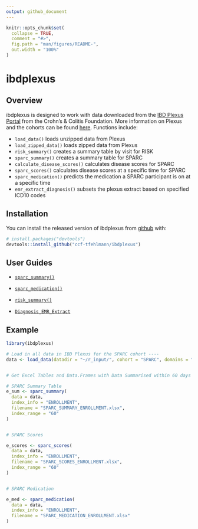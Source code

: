 ```yaml
---
output: github_document
---
```


<!-- README.md is generated from README.Rmd. Please edit that file -->

```r
knitr::opts_chunk$set(
  collapse = TRUE,
  comment = "#>",
  fig.path = "man/figures/README-",
  out.width = "100%"
)
```

# ibdplexus 

<!-- badges: start -->
<!-- badges: end -->

## Overview

ibdplexus is designed to work with data downloaded from the [IBD Plexus Portal](https://ibdplexus.org) from the Crohn's & Colitis Foundation. More information on Plexus and the cohorts can be found [here](https://www.crohnscolitisfoundation.org/research/current-research-initiatives/ibd-plexus). Functions include:  

* `load_data()` loads unzipped data from Plexus
* `load_zipped_data()` loads zipped data from Plexus
* `risk_summary()` creates a summary table by visit for RISK 
* `sparc_summary()` creates a summary table for SPARC 
* `calculate_disease_scores()` calculates disease scores for SPARC 
* `sparc_scores()` calculates disease scores at a specific time for SPARC
* `sparc_medication()` predicts the medication a SPARC participant is on at a specific time
* `emr_extract_diagnosis()` subsets the plexus extract based on specified ICD10 codes

## Installation

You can install the released version of ibdplexus from [github](https://github.com/ccf-tfehlmann/ibdplexus) with:

```r
# install.packages("devtools")
devtools::install_github("ccf-tfehlmann/ibdplexus")
```


## User Guides



* <a href="https://github.com/ccf-tfehlmann/ibdplexus/blob/master/inst/userguides/sparc_summary-overview.md">`sparc_summary()`</a>  

* <a href="https://github.com/ccf-tfehlmann/ibdplexus/blob/master/inst/userguides/medication-in-SPARC.md">`sparc_medication()`</a>  

* <a href="https://github.com/ccf-tfehlmann/ibdplexus/blob/master/inst/userguides/risk-summary.md">`risk_summary()`</a>  

* <a href="https://github.com/ccf-tfehlmann/ibdplexus/blob/master/inst/userguides/Diagnosis_EMR_Extract.md">`Diagnosis_EMR_Extract`</a>  


## Example

```r
library(ibdplexus)

# Load in all data in IBD Plexus for the SPARC cohort ----
data <- load_data(datadir = "~/r_input/", cohort = "SPARC", domains = "ALL", data_type = "BOTH")


# Get Excel Tables and Data.Frames with Data Summarised within 60 days of the Enrollment Time Point ----

# SPARC Summary Table
e_sum <- sparc_summary(
  data = data,
  index_info = "ENROLLMENT",
  filename = "SPARC_SUMMARY_ENROLLMENT.xlsx",
  index_range = "60"
)


# SPARC Scores

e_scores <- sparc_scores(
  data = data,
  index_info = "ENROLLMENT",
  filename = "SPARC_SCORES_ENROLLMENT.xlsx",
  index_range = "60"
)


# SPARC Medication

e_med <- sparc_medication(
  data = data,
  index_info = "ENROLLMENT",
  filename = "SPARC_MEDICATION_ENROLLMENT.xlsx"
)
```

